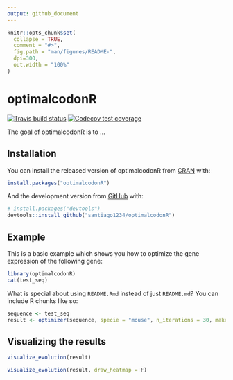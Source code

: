 ```yaml
---
output: github_document
---
```


<!-- README.md is generated from README.Rmd. Please edit that file -->

```r
knitr::opts_chunk$set(
  collapse = TRUE,
  comment = "#>",
  fig.path = "man/figures/README-",
  dpi=300,
  out.width = "100%"
)
```

# optimalcodonR

<!-- badges: start -->
[![Travis build status](https://travis-ci.org/santiago1234/optimalcodonR.svg?branch=master)](https://travis-ci.org/santiago1234/optimalcodonR)
[![Codecov test coverage](https://codecov.io/gh/santiago1234/optimalcodonR/branch/master/graph/badge.svg)](https://codecov.io/gh/santiago1234/optimalcodonR?branch=master)
<!-- badges: end -->

The goal of optimalcodonR is to ...

## Installation

You can install the released version of optimalcodonR from [CRAN](https://CRAN.R-project.org) with:

``` r
install.packages("optimalcodonR")
```

And the development version from [GitHub](https://github.com/) with:

``` r
# install.packages("devtools")
devtools::install_github("santiago1234/optimalcodonR")
```
## Example

This is a basic example which shows you how to optimize the gene expression of 
the following gene:

```r
library(optimalcodonR)
cat(test_seq)
```


What is special about using `README.Rmd` instead of just `README.md`? You can include R chunks like so:

```r
sequence <- test_seq
result <- optimizer(sequence, specie = "mouse", n_iterations = 30, make_more_optimal = T)
```

## Visualizing the results

```r
visualize_evolution(result)
```


```r
visualize_evolution(result, draw_heatmap = F)
```
